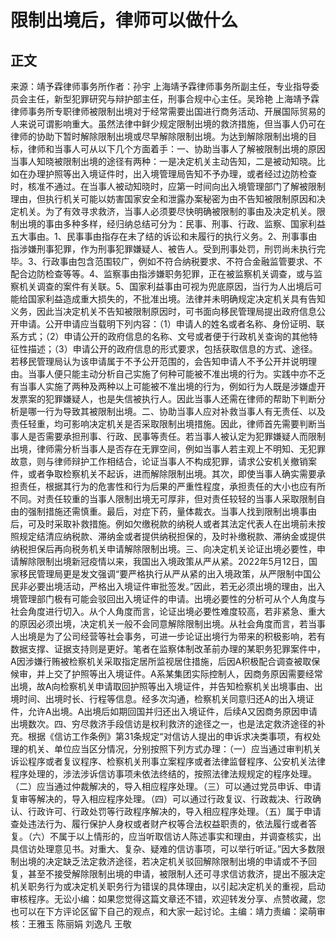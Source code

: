 # 限制出境后，律师可以做什么
## 正文
来源：靖予霖律师事务所作者：孙宇 上海靖予霖律师事务所副主任，专业指导委员会主任，新型犯罪研究与辩护部主任，刑事合规中心主任。吴玲艳 上海靖予霖律师事务所专职律师被限制出境对于经常需要出国进行商务活动、开展国际贸易的人来说可谓影响重大。虽然法律中鲜少规定限制出境的救济措施，但当事人仍可在律师的协助下暂时解除限制出境或尽早解除限制出境。为达到解除限制出境的目标，律师和当事人可从以下几个方面着手：一、协助当事人了解被限制出境的原因当事人知晓被限制出境的途径有两种：一是决定机关主动告知，二是被动知晓。比如在办理护照等出入境证件时，出入境管理局告知不予办理，或者经过边防检查时，核准不通过。在当事人被动知晓时，应第一时间向出入境管理部门了解被限制理由，但执行机关可能以妨害国家安全和泄露办案秘密为由不告知被限制原因和决定机关。为了有效寻求救济，当事人必须要尽快明确被限制的事由及决定机关。限制出境的事由多种多样，经归纳总结可分为：民事、刑事、行政、监察、国家利益五大事由。1、民事事由指存在未了结的诉讼和未履行的执行义务。2、刑事事由指涉嫌刑事犯罪，作为刑事犯罪嫌疑人、被告人。受到刑事处罚，刑罚尚未执行完毕。3、行政事由包含范围较广，例如不符合纳税要求、不符合金融监管要求、不配合边防检查等等。4、监察事由指涉嫌职务犯罪，正在被监察机关调查，或与监察机关调查的案件有关联。5、国家利益事由可视为兜底原因，当行为人出境后可能给国家利益造成重大损失的，不批准出境。法律并未明确规定决定机关具有告知义务，因此当决定机关不告知被限制原因时，可书面向移民管理局提出政府信息公开申请。公开申请应当载明下列内容：（1）申请人的姓名或者名称、身份证明、联系方式；（2）申请公开的政府信息的名称、文号或者便于行政机关查询的其他特征性描述；（3）申请公开的政府信息的形式要求，包括获取信息的方式、途径。若移民管理局认为该申请属于不予公开范围的，会告知申请人不予公开并说明理由。当事人便只能主动分析自己实施了何种可能被不准出境的行为。实践中亦不乏有当事人实施了两种及两种以上可能被不准出境的行为，例如行为人既是涉嫌虚开发票案的犯罪嫌疑人，也是失信被执行人。因此当事人还需在律师的帮助下判断分析是哪一行为导致其被限制出境。二、协助当事人应对补救当事人有无责任、以及责任轻重，均可影响决定机关是否采取限制出境措施。因此，律师首先需要判断当事人是否需要承担刑事、行政、民事等责任。若当事人被认定为犯罪嫌疑人而限制出境，律师需分析当事人是否存在无罪空间，例如当事人若主观上不明知、无犯罪故意，则与律师辩护工作相结合，论证当事人不构成犯罪，请求公安机关撤销案件，或者争取检察机关不起诉，进而解除限制出境。其次，即使当事人确实需要承担责任，根据其行为的危害性和行为后果的严重性程度，承担责任的大小也应有所不同。对责任较重的当事人限制出境无可厚非，但对责任较轻的当事人采取限制自由的强制措施还需慎重。最后，对症下药，量体裁衣。当事人找到限制出境事由后，可及时采取补救措施。例如欠缴税款的纳税人或者其法定代表人在出境前未按照规定结清应纳税款、滞纳金或者提供纳税担保的，及时补缴税款、滞纳金或提供纳税担保后再向税务机关申请解除限制出境。三、向决定机关论证出境必要性，申请解除限制出境新冠疫情以来，我国出入境政策从严从紧。2022年5月12日，国家移民管理局更是发文强调“要严格执行从严从紧的出入境政策，从严限制中国公民非必要出境活动，严格出入境证件审批签发。”因此，若无必须出境的理由，出入境管理部门极有可能会驳回出入境证件的申请。出境必要性的分析可从个人角度与社会角度进行切入。从个人角度而言，论证出境必要性难度较高，若非紧急、重大的原因必须出境，决定机关一般不会同意解除限制出境。从社会角度而言，若当事人出境是为了公司经营等社会事务，可进一步论证出境行为带来的积极影响，若有数据支撑、证据支持则是更好。笔者在监察体制改革前办理的某职务犯罪案件中，A因涉嫌行贿被检察机关采取指定居所监视居住措施，后因A积极配合调查被取保候审，并上交了护照等出入境证件。A系某集团实际控制人，因商务原因需要经常出境，故A向检察机关申请取回护照等出入境证件，并告知检察机关出境事由、出境时间、出境时长、行程等信息。经多次沟通，检察机关同意归还A的出入境证件，允许A出境。A出境后如期回国并归还出入境证件，后续A又因商务原因申请出境数次。四、穷尽救济手段信访是权利救济的途径之一，也是法定救济途径的补充。根据《信访工作条例》第31条规定“对信访人提出的申诉求决类事项，有权处理的机关、单位应当区分情况，分别按照下列方式办理：（一）应当通过审判机关诉讼程序或者复议程序、检察机关刑事立案程序或者法律监督程序、公安机关法律程序处理的，涉法涉诉信访事项未依法终结的，按照法律法规规定的程序处理。（二）应当通过仲裁解决的，导入相应程序处理。（三）可以通过党员申诉、申请复审等解决的，导入相应程序处理。（四）可以通过行政复议、行政裁决、行政确认、行政许可、行政处罚等行政程序解决的，导入相应程序处理。（五）属于申请查处违法行为、履行保护人身权或者财产权等合法权益职责的，依法履行或者答复。（六）不属于以上情形的，应当听取信访人陈述事实和理由，并调查核实，出具信访处理意见书。对重大、复杂、疑难的信访事项，可以举行听证。”因大多数限制出境的决定缺乏法定救济途径，若决定机关驳回解除限制出境的申请或不予回复，甚至不接受解除限制出境的申请，被限制人还可寻求信访救济，提出不服决定机关职务行为或决定机关职务行为错误的具体理由，以引起决定机关的重视，启动审核程序。无讼小编：如果您觉得这篇文章还不错，欢迎转发分享、点赞收藏，您也可以在下方评论区留下自己的观点，和大家一起讨论。主编：靖力责编：梁萌审核：王雅玉 陈丽娟 刘逸凡 王敬